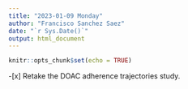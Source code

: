 ```yaml
---
title: "2023-01-09 Monday"
author: "Francisco Sanchez Saez"
date: "`r Sys.Date()`"
output: html_document
---
```


```r
knitr::opts_chunk$set(echo = TRUE)
```

-[x] Retake the DOAC adherence trajectories study.
